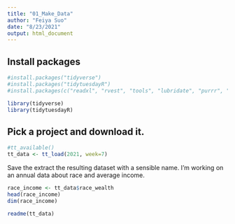 ```yaml
---
title: "01_Make_Data"
author: "Feiya Suo"
date: "8/23/2021"
output: html_document
---
```



## Install packages
```r
#install.packages("tidyverse")
#install.packages("tidytuesdayR")
#install.packages(c("readxl", "rvest", "tools", "lubridate", "purrr", "readr", "rstudioapi" , "xml2", "httr", "jsonlite", "magrittr", "usethis"))

library(tidyverse)
library(tidytuesdayR)
```

## Pick a project and download it.

```r
#tt_available()
tt_data <- tt_load(2021, week=7) 
```

Save the extract the resulting dataset with a sensible name. I'm working on an annual data about race and average income.

```r
race_income <- tt_data$race_wealth
head(race_income)
dim(race_income)
```

```r
readme(tt_data)
```
